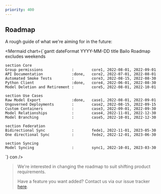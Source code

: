 ```yaml
---
priority: 400
---
```



## Roadmap

A rough guide of what we're aiming for in the future:

<Mermaid chart={`gantt
    dateFormat  YYYY-MM-DD
    title       Bailo Roadmap
    excludes    weekends

    section Core
    Group permissions             :        core1, 2022-08-01, 2022-09-01
    API Documentation             :done,   core2, 2022-07-01, 2022-08-01
    Automated Smoke Tests         :        core3, 2022-08-15, 2022-08-30
    Python Client                 :done,   core4, 2022-06-01, 2022-08-30
    Model Deletion and Retirement :        core5, 2022-08-01, 2022-10-01

    section Use Cases
    Raw Model Export              :done,   case1, 2022-08-01, 2022-09-01
    Ungoverned Deployments        :        case2, 2022-08-15, 2022-09-15
    Custom Containers             :        case3, 2022-09-01, 2022-09-30
    Model Relationships           :        case4, 2022-11-01, 2022-12-30
    Model Branching               :        case5, 2022-10-01, 2022-12-30

    section Federation
    Bidirectional Sync            :        fede1, 2022-11-01, 2023-05-30
    One directional Sync          :        fede2, 2022-12-01, 2023-06-30

    section Syncing
    Model Syncing                 :        sync1, 2022-10-01, 2023-03-30

`} con />

> We're interested in changing the roadmap to suit shifting product requirements.
>
> Have a feature you want added? Contact us via our issue tracker [here](https://github.com/gchq/bailo/issues).

